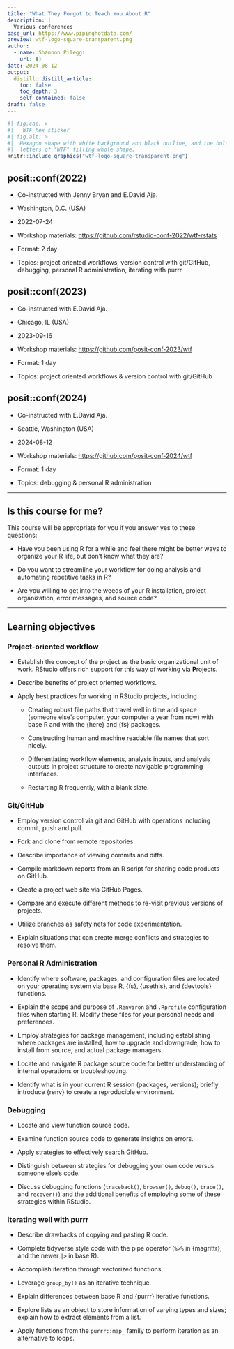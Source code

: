 ```yaml
---
title: "What They Forgot to Teach You About R"
description: |
  Various conferences
base_url: https://www.pipinghotdata.com/
preview: wtf-logo-square-transparent.png
author:
  - name: Shannon Pileggi
    url: {}
date: 2024-08-12
output:
  distill::distill_article:
    toc: false
    toc_depth: 3
    self_contained: false
draft: false
---
```



```r
#| fig.cap: > 
#|   WTF hex sticker
#| fig.alt: >
#|  Hexagon shape with white background and black outline, and the bold black 
#|  letters of "WTF" filling whole shape.
knitr::include_graphics("wtf-logo-square-transparent.png")
```


## posit::conf(2022)

* Co-instructed with Jenny Bryan and E.David Aja.

* Washington, D.C. (USA)

* 2022-07-24

* Workshop materials: <https://github.com/rstudio-conf-2022/wtf-rstats> 

* Format: 2 day

* Topics: project oriented workflows, version control with git/GitHub, debugging,
personal R administration, iterating with purrr

## posit::conf(2023)

* Co-instructed with E.David Aja.

* Chicago, IL (USA)

* 2023-09-16

* Workshop materials: <https://github.com/posit-conf-2023/wtf> 

* Format: 1 day 

* Topics: project oriented workflows & version control with git/GitHub

## posit::conf(2024)

* Co-instructed with E.David Aja.

* Seattle, Washington (USA)

* 2024-08-12

* Workshop materials: <https://github.com/posit-conf-2024/wtf> 

* Format: 1 day 

* Topics: debugging & personal R administration

------------------------------------------------------------------------


## Is this course for me?

This course will be appropriate for you if you answer yes to these questions:

-   Have you been using R for a while and feel there might be better ways to organize your R life, but don't know what they are?

-   Do you want to streamline your workflow for doing analysis and automating repetitive tasks in R?

-   Are you willing to get into the weeds of your R installation, project organization, error messages, and source code?

------------------------------------------------------------------------

## Learning objectives

### Project-oriented workflow 

-   Establish the concept of the project as the basic organizational unit of work.
    RStudio offers rich support for this way of working via **P**rojects.

-   Describe benefits of project oriented workflows.

-   Apply best practices for working in RStudio projects, including

    -   Creating robust file paths that travel well in time and space (someone else's computer, your computer a year from now) with base R and with the {here} and {fs} packages.

    -   Constructing human and machine readable file names that sort nicely.

    -   Differentiating workflow elements, analysis inputs, and analysis outputs in project structure to create navigable programming interfaces.

    -   Restarting R frequently, with a blank slate.

### Git/GitHub 

-   Employ version control via git and GitHub with operations including commit, push and pull.

-   Fork and clone from remote repositories.

-   Describe importance of viewing commits and diffs.

-   Compile markdown reports from an R script for sharing code products on GitHub.

-   Create a project web site via GitHub Pages.

-   Compare and execute different methods to re-visit previous versions of projects.

-   Utilize branches as safety nets for code experimentation.

-   Explain situations that can create merge conflicts and strategies to resolve them.

### Personal R Administration 

-   Identify where software, packages, and configuration files are located on your operating system via base R, {fs}, {usethis}, and {devtools} functions.

-   Explain the scope and purpose of `.Renviron` and `.Rprofile` configuration files when starting R.
    Modify these files for your personal needs and preferences.

-   Employ strategies for package management, including establishing where packages are installed, how to upgrade and downgrade, how to install from source, and actual package managers.

-   Locate and navigate R package source code for better understanding of internal operations or troubleshooting.

-   Identify what is in your current R session (packages, versions); briefly introduce {renv} to create a reproducible environment.

### Debugging 

-   Locate and view function source code.

-   Examine function source code to generate insights on errors.

-   Apply strategies to effectively search GitHub.

-   Distinguish between strategies for debugging your own code versus someone else's code.

-   Discuss debugging functions (`traceback()`, `browser()`, `debug()`, `trace()`, and `recover()`) and the additional benefits of employing some of these strategies within RStudio.

### Iterating well with purrr 

-   Describe drawbacks of copying and pasting R code.

-   Complete tidyverse style code with the pipe operator (`%>%` in {magrittr}, and the newer `|>` in base R).

-   Accomplish iteration through vectorized functions.

-   Leverage `group_by()` as an iterative technique.

-   Explain differences between base R and {purrr} iterative functions.

-   Explore lists as an object to store information of varying types and sizes; explain how to extract elements from a list.

-   Apply functions from the `purrr::map_` family to perform iteration as an alternative to loops.



